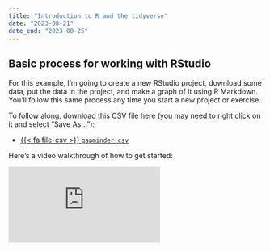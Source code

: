```yaml
---
title: "Introduction to R and the tidyverse"
date: "2023-08-21"
date_end: "2023-08-25"
---
```


## Basic process for working with RStudio

For this example, I'm going to create a new RStudio project, download some data, put the data in the project, and make a graph of it using R Markdown. You'll follow this same process any time you start a new project or exercise.

To follow along, download this CSV file here (you may need to right click on it and select "Save As…"):

- [{{< fa file-csv >}} `gapminder.csv`](/files/data/package_data/gapminder.csv)

Here's a video walkthrough of how to get started:

<div class="ratio ratio-16x9">
<iframe src="https://www.youtube.com/embed/kXlZbDZpfR0" allow="accelerometer; autoplay; encrypted-media; gyroscope; picture-in-picture" allowfullscreen="" frameborder="0"></iframe>
</div>
